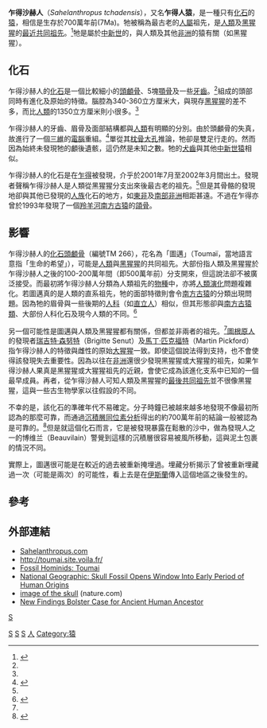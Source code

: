 {{Automatic taxobox
| fossil_range = {{fossil range|7|6.2}}[[中新世|中新世]]
| extinct = 是
| image = Sahelanthropus tchadensis - TM 266-01-060-1.jpg
| taxon = Sahelanthropus
| authority =  [[布呂內|Brunet]] et al, 2002
| type_species = '''乍得沙赫人<br>''Sahelanthropus tchadensis'''''
| type_species_authority = Brunet et al, 2002
}}

'''乍得沙赫人'''（''Sahelanthropus tchadensis''），又名'''乍得人猿'''，是一種只有[[化石|化石]]的[[猿|猿]]，相信是生存於700萬年前(7Ma)。牠被稱為最古老的[[人屬|人屬]]祖先，是[[人類|人類]]及[[黑猩猩|黑猩猩]]的[[最近共同祖先|最近共同祖先]]。<ref name=brunet2002>{{Cite journal en|author=Michel Brunet, Franck Guy, David Pilbeam, Hassane Taisso Mackaye, Andossa Likius, Djimdoumalbaye Ahounta, ''et al.''|url=http://www.nature.com/nature/journal/v418/n6894/full/nature00879.html|title=A new hominid from the Upper Miocene of Chad, Central Africa|journal=Nature|volume=418|pages=145-151|year=2002|access-date=2008-02-06|archive-date=2010-03-07|archive-url=https://web.archive.org/web/20100307224038/http://www.nature.com/nature/journal/v418/n6894/full/nature00879.html|dead-url=no}}</ref>牠是屬於[[中新世|中新世]]的，與人類及其他[[非洲|非洲]]的猿有關（如黑猩猩）。

== 化石 ==
乍得沙赫人的[[化石|化石]]是一個比較細小的[[頭顱骨|頭顱骨]]、5塊[[顎骨|顎骨]]及一些[[牙齒|牙齒]]。<ref name=brunet2002/>組成的頭部同時有進化及原始的特徵。腦腔為340-360立方厘米大，與現存[[黑猩猩|黑猩猩]]的差不多，而比[[人類|人類]]的1350立方厘米則小很多。<ref name=brunet2002/>

乍得沙赫人的牙齒、眉骨及面部結構都與[[人類|人類]]有明顯的分別。由於頭顱骨的失真，故進行了一個[[三維|三維]]的[[電腦|電腦]]重組。<ref>{{Cite journal en|author=Christoph P. E. Zollikofer, Marcia S. Ponce de León, Daniel E. Lieberman, Franck Guy, David Pilbeam, Andossa Likius, Hassane T. Mackaye, Patrick Vignaud & Michel Brunet|date=17 September 2004|title= Virtual cranial reconstruction of ''Sahelanthropus tchadensis''|journal=Nature|volume=434|pages=755-759}}</ref>單從其[[枕骨大孔|枕骨大孔]]推論，牠卻是雙足行走的。然而因為始終未發現牠的顱後遺骸，這仍然是未知之數。牠的[[犬齒|犬齒]]與其他[[中新世|中新世]][[猿|猿]]相似。

乍得沙赫人的化石是在[[乍得|乍得]]被發現，介乎於2001年7月至2002年3月間出土。發現者聲稱乍得沙赫人是人類從黑猩猩分支出來後最古老的祖先。<ref name=brunet2002/>但是其骨骼的發現地卻與其他已發現的[[人族|人族]]化石的地方，如[[東非|東非]]及[[南部非洲|南部非洲]]相距甚遠。不過在乍得亦曾於1993年發現了一個[[羚羊河南方古猿|羚羊河南方古猿]]的[[頜骨|頜骨]]。

== 影響 ==
乍得沙赫人的[[化石|化石]][[頭顱骨|頭顱骨]]（編號TM 266），花名為「圖邁」（Toumaï，當地語言意指「生命的希望」），可能是[[人類|人類]]與[[黑猩猩|黑猩猩]]的共同祖先。大部份{{le|分子時鐘|molecular clock}}指人類及黑猩猩於乍得沙赫人之後的100-200萬年間（即500萬年前）分支開來，但這說法卻不被廣泛接受。而最初將乍得沙赫人分類為人類祖先的[[物種|物種]]中，亦將[[人類演化|人類演化]]問題複雜化。若圖邁真的是人類的直系祖先，牠的面部特徵則會令[[南方古猿|南方古猿]]的分類出現問題。因為牠的眉骨與一些後期的[[人科|人科]]（如[[直立人|直立人]]）相似，但其形態卻與[[南方古猿類|南方古猿類]]、大部份人科化石及現今人類的不同。<ref name=wolpoff2006>{{Cite journal en|author=Wolpoff, M.H., J. Hawks, B. Senut, M. Pickford, and J. Ahern|url=http://www.paleoanthro.org/journal/content/PA20060036.pdf|title=An Ape or ''the'' Ape: Is the Toumaï Cranium TM 266 a Hominid?|journal=PaleoAnthropology|volume=2006|pages=36-50|access-date=2008-02-06|archive-date=2012-01-19|archive-url=https://web.archive.org/web/20120119072826/http://www.paleoanthro.org/journal/content/PA20060036.pdf|dead-url=no}}</ref>

另一個可能性是圖邁與人類及黑猩猩都有關係，但都並非兩者的祖先。<ref name=wolpoff2006/>[[圖根原人|圖根原人]]的發現者[[瑞吉特·森努特|瑞吉特·森努特]]（Brigitte Senut）及[[馬丁·匹克福特|馬丁·匹克福特]]（Martin Pickford）指乍得沙赫人的特徵與雌性的原始[[大猩猩|大猩猩]]一致。即使這個說法得到支持，也不會使得該發現失去重要性。因為以往在[[非洲|非洲]]還很少發現黑猩猩或大猩猩的祖先，如果乍得沙赫人果真是黑猩猩或大猩猩祖先的近親，會使它成為該進化支系中已知的一個最早成員。再者，從乍得沙赫人可知人類及黑猩猩的[[最後共同祖先|最後共同祖先]]並不很像黑猩猩，這與一些古生物學家以往假設的不同。

不幸的是，該化石的準確年代不易確定。分子時鐘已被越來越多地發現不像最初所認為的那麼可靠，而通過[[沉積層|沉積層]][[同位素分析|同位素分析]]得出的約700萬年前的結論一般被認為是可靠的。<ref>{{cite journal | last1 = Lebatard | first1 = A.-E. | last2 = Bourles | first2 = D. L. | last3 = Duringer | first3 = P. | last4 = Jolivet | first4 = M. | last5 = Braucher | first5 = R. | last6 = Carcaillet | first6 = J. | last7 = Schuster | first7 = M. | last8 = Arnaud | first8 = N. | last9 = Monie | first9 = P. | last10 = Lihoreau | first10 = F. | last11 = Likius | first11 = A. | last12 = Mackaye | first12 = H. T. | last13 = Vignaud | first13 = P. | last14 = Brunet | first14 = M. | year = 2008 | title = Cosmogenic nuclide dating of ''Sahelanthropus tchadensis'' and ''Australopithecus bahrelghazali'': Mio-Pliocene hominids from Chad | url = http://www.pnas.org/content/105/9/3226.full.pdf | format = PDF | journal = PNAS | volume = 105 | issue = 9 | pages = 3226–3231 | doi = 10.1073/pnas.0708015105 | pmid = 18305174 | pmc = 2265126 | access-date = 2019-01-19 | archive-date = 2015-09-04 | archive-url = https://web.archive.org/web/20150904065400/http://www.pnas.org/content/105/9/3226.full.pdf | dead-url = no }}</ref>但是就這個化石而言，它是被發現暴露在鬆散的沙中，做為發現人之一的博维兰（Beauvilain）警覺到這樣的沉積層很容易被風所移動，這與泥土包裹的情況不同。

實際上，圖邁很可能是在較近的過去被重新掩埋過。埋藏分析揭示了曾被重新埋藏過一次（可能是兩次）的可能性，看上去是在[[伊斯蘭|伊斯蘭]]傳入這個地區之後發生的。

== 參考 ==
{{reflist}}

== 外部連結 ==
* [http://www.sahelanthropus.com/ Sahelanthropus.com] {{Wayback|url=http://www.sahelanthropus.com/ |date=20080109234525 }}
* http://toumai.site.voila.fr/ {{Wayback|url=http://toumai.site.voila.fr/ |date=20090426061008 }}
* [http://www.talkorigins.org/faqs/homs/toumai.html Fossil Hominids: Toumai] {{Wayback|url=http://www.talkorigins.org/faqs/homs/toumai.html |date=20191018074638 }}
* [http://news.nationalgeographic.com/news/2002/07/0710_020710_chadskull.html National Geographic: Skull Fossil Opens Window Into Early Period of Human Origins] {{Wayback|url=http://news.nationalgeographic.com/news/2002/07/0710_020710_chadskull.html |date=20180727184109 }}
* [http://www.nature.com/nature/journal/v418/n6894/fig_tab/nature00879_F1.html image of the skull] {{Wayback|url=http://www.nature.com/nature/journal/v418/n6894/fig_tab/nature00879_F1.html |date=20170409015857 }} (nature.com)
* [http://www.livescience.com/humanbiology/ap_050406_chad_bones.html New Findings Bolster Case for Ancient Human Ancestor] {{Wayback|url=http://www.livescience.com/humanbiology/ap_050406_chad_bones.html |date=20080705163738 }}
{{簡鼻亞目|Ho.}}
{{Human Evolution}}
{{已滅絕人科}}
{{Taxonbar|from=Q192383}}

[[Category:絕滅物種|S]]
[[Category:早期人類|S]]
[[Category:人亞族|S]]
[[Category:中新世哺乳類|人]]
[[Category:猿|Category:猿]]
[[分類:非洲史前哺乳動物|S]]